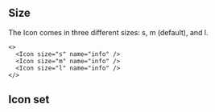 
## Size

The Icon comes in three different sizes: s, m (default), and l.

<Preview>
  <Icon size="s" name="info" />
  <Icon size="m" name="info" />
  <Icon size="l" name="info" />
</Preview>

```tsx sandbox
<>
  <Icon size="s" name="info" />
  <Icon size="m" name="info" />
  <Icon size="l" name="info" />
</>
```

## Icon set

<IconSet />
